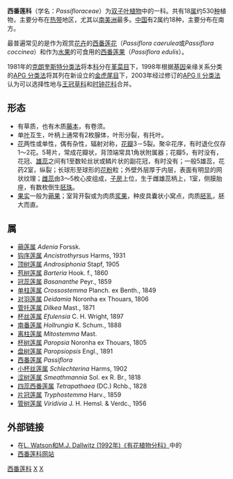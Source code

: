 {{noteTA
|1=zh-hans:蒴莲属;zh-tw:假西番蓮屬;zh-hant:蒴蓮屬
}}
{{Automatic Taxobox
| taxon = Passifloraceae 
| image = Passion_flower.jpg
| image_caption = 蓝花西番莲 ''Passiflora caerulea''
| authority = [[Antoine_Laurent_de_Jussieu|Juss.]] ex [[Carl_Sigismund_Kunth|Kunth]], 1806
| subdivision_ranks = [[属|属]]
| subdivision = 见正文
| synonyms = 
* Modeccaceae
* Paropsiaceae
* Smeathmanniaceae
}}

'''西番莲科'''（学名：''Passifloraceae''）为[[双子叶植物|双子叶植物]]中的一科。共有18[[属|属]]约530[[种|种]]植物，主要分布在[[热带|热带]]地区，尤其以[[南美洲|南美洲]]最多。[[中国|中国]]有2属约18种，主要分布在南方。

最普遍常见的是作为观赏[[花卉|花卉]]的[[西番莲花|西番莲花]]（''Passiflora caerulea''或''Passiflora coccinea''）和作为[[水果|水果]]的可食用的[[西番莲果|西番莲果]]（''Passiflora edulis''）。

1981年的[[克朗奎斯特分类法|克朗奎斯特分类法]]将本[[科|科]]分在[[堇菜目|堇菜目]]下，1998年根据[[基因|基因]]亲缘关系分类的[[APG_分类法|APG 分类法]]将其列在新设立的[[金虎尾目|金虎尾目]]下，2003年经过修订的[[APG_II_分类法|APG II 分类法]]认为可以选择性地与[[王冠草科|王冠草科]]和[[时钟花科|时钟花科]]合并。

== 形态 ==
*有草质，也有木质[[藤本|藤本]]，有卷须。
*单[[叶|叶]]互生，叶柄上通常有2枚腺体，叶形分裂，有托叶。
*[[花|花]]两性或单性，偶有杂性，辐射对称，[[花瓣|花瓣]]3－5裂。聚伞花序，有时退化仅存1～2花。5萼片，常成花瓣状，背顶端常具1角状附属器；花瓣5，有时没有，花冠、[[雄蕊|雄蕊]]之间有1至数轮丝状或鳞片状的副花冠，有时没有；一般5雄蕊，花药2室，纵裂；长球形至球形的[[花粉|花粉]]粒；外壁外层厚于内层，表面有明显的网状纹理；[[雌蕊|雌蕊]]由3～5枚心皮组成，[[子房|子房]]上位，生于雌雄蕊柄上，1室，侧膜胎座，有数枚倒生[[胚珠|胚珠]]。
*[[果实|果实]]一般为[[蒴果|蒴果]]；室背开裂或为肉质[[浆果|浆果]]，种皮具囊状小窝点，肉质[[胚乳|胚乳]]，胚大而直。

==属==
* [[蒴莲属|蒴莲属]] ''Adenia'' Forssk.
* [[钩序莲属|钩序莲属]] ''Ancistrothyrsus'' Harms, 1931
* [[顶树莲属|顶树莲属]] ''Androsiphonia'' Stapf, 1905
* [[苞树莲属|苞树莲属]] ''Barteria'' Hook. f., 1860
* [[冠蕊莲属|冠蕊莲属]] ''Basananthe'' Peyr., 1859
* [[单柱莲属|单柱莲属]] ''Crossostemma'' Planch. ex Benth., 1849
* [[对羽莲属|对羽莲属]] ''Deidamia'' Noronha ex Thouars, 1806
* [[管托莲属|管托莲属]] ''Dilkea'' Mast., 1871
* [[杯丝莲属|杯丝莲属]] ''Efulensia'' C. H. Wright, 1897
* [[南番莲属|南番莲属]] ''Hollrungia'' K. Schum., 1888
* [[离柱莲属|离柱莲属]] ''Mitostemma'' Mast.
* [[杯树莲属|杯树莲属]] ''Paropsia'' Noronha ex Thouars, 1805
* [[盘树莲属|盘树莲属]] ''Paropsiopsis'' Engl., 1891
* [[西番莲属|西番莲属]] ''Passiflora''
* [[小杯丝莲属|小杯丝莲属]] ''Schlechterina'' Harms, 1902
* [[涩树莲属|涩树莲属]] ''Smeathmannia'' Sol. ex R. Br., 1818
* [[四蕊西番莲属|四蕊西番莲属]] ''Tetrapathaea'' (DC.) Rchb., 1828
* [[片冠莲属|片冠莲属]] ''Tryphostemma'' Harv., 1859
* [[管树莲属|管树莲属]] ''Viridivia'' J. H. Hemsl. & Verdc., 1956

== 外部链接 ==
{{commons category|Passifloraceae}}
* 在[http://delta-intkey.com/angio/ L. Watson和M.J. Dallwitz (1992年)《有花植物分科》]中的 {{Wayback|url=http://delta-intkey.com/angio/ |date=20050314144016 }} 
* [http://www.passionflow.co.uk/index.htm 西番莲科网站]{{Wayback|url=http://www.passionflow.co.uk/index.htm |date=20120120202045 }}
{{Taxonbar|from=Q157164}}

[[Category:西番莲科|]]
[[Category:植物科名|X]]
[[Category:_1806年描述的分类群|X]]